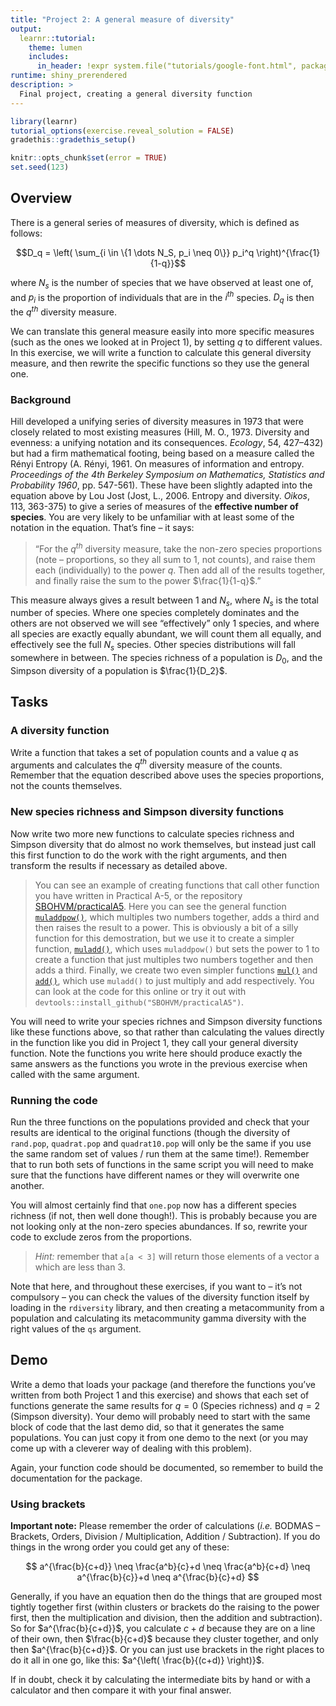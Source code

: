 ```yaml
---
title: "Project 2: A general measure of diversity"
output:
  learnr::tutorial:
    theme: lumen
    includes:
      in_header: !expr system.file("tutorials/google-font.html", package = "RPiR")
runtime: shiny_prerendered
description: >
  Final project, creating a general diversity function
---
```


```r
library(learnr)
tutorial_options(exercise.reveal_solution = FALSE)
gradethis::gradethis_setup()

knitr::opts_chunk$set(error = TRUE)
set.seed(123)
```


## Overview

There is a general series of measures of diversity, which is defined as 
follows:

$$D_q = \left( \sum_{i \in \{1 \dots N_S, p_i \neq 0\}} p_i^q \right)^{\frac{1}{1-q}}$$

where $N_s$ is the number of species that we have observed at least one of, and
$p_i$ is the proportion of individuals that are in the $i^{th}$ species. $D_q$ 
is then the $q^{th}$ diversity measure.

We can translate this general measure easily into more specific measures (such 
as the ones we looked at in Project 1), by setting $q$ to different values. In 
this exercise, we will write a function to calculate this general diversity
measure, and then rewrite the specific functions so they use the general one.

### Background

Hill developed a unifying series of diversity measures in 1973 that were 
closely related to most existing measures (Hill, M. O., 1973. Diversity and
evenness: a unifying notation and its consequences. *Ecology*, 54, 427--432) but 
had a firm mathematical footing, being based on a measure called the Rényi 
Entropy (A. Rényi, 1961. On measures of information and entropy. *Proceedings
of the 4th Berkeley Symposium on Mathematics, Statistics and Probability 1960*,
pp. 547-561). These have been slightly adapted into the equation above by Lou 
Jost (Jost, L., 2006. Entropy and diversity. *Oikos*, 113, 363-375) to give a 
series of measures of the **effective number of species**. You are very likely 
to be unfamiliar with at least some of the notation in the equation. That's 
fine -- it says:

> "For the $q^{th}$ diversity measure, take the non-zero species proportions 
(note -- proportions, so they all sum to 1, not counts), and raise them each 
(individually) to the power $q$. Then add all of the results together, and 
finally raise the sum to the power $\frac{1}{1-q}$."

This measure always gives a result between 1 and $N_s$, where $N_s$ is the 
total number of species. Where one species completely dominates and the others 
are not observed we will see "effectively" only 1 species, and where all 
species are exactly equally abundant, we will count them all equally, and 
effectively see the full $N_s$ species. Other species distributions will fall 
somewhere in between. The species richness of a population is $D_0$, and the 
Simpson diversity of a population is $\frac{1}{D_2}$.

## Tasks

### A diversity function

Write a function that takes a set of population counts and a value $q$ as 
arguments and calculates the $q^{th}$ diversity measure of the counts. Remember 
that the equation described above uses the species proportions, not the counts 
themselves.

### New species richness and Simpson diversity functions

Now write two more new functions to calculate species richness and Simpson 
diversity that do almost no work themselves, but instead just call this first 
function to do the work with the right arguments, and then transform the
results if necessary as detailed above.

> You can see an example of creating functions that call other function you have
written in Practical A-5, or the repository
[SBOHVM/practicalA5](https://github.com/SBOHVM/practicalA5). Here you can see
the general function
[`muladdpow()`](https://github.com/SBOHVM/practicalA5/blob/master/R/muladdpow.R),
which multiples two numbers together, adds a third and then raises the result to
a power. This is obviously a bit of a silly function for this demostration, but
we use it to create a simpler function,
[`muladd()`](https://github.com/SBOHVM/practicalA5/blob/master/R/muladd.R),
which uses `muladdpow()` but sets the power to 1 to create a function that just
multiples two numbers together and then adds a third. Finally, we create two
even simpler functions
[`mul()`](https://github.com/SBOHVM/practicalA5/blob/master/R/mul.R)
and [`add()`](https://github.com/SBOHVM/practicalA5/blob/master/R/add.R), which
use `muladd()` to just multiply and add respectively. You can look at the
code for this online or try it out with `devtools::install_github("SBOHVM/practicalA5")`.

You will need to write your species richnes and Simpson diversity functions like
these functions above, so that rather than calculating the values directly in
the function like you did in Project 1, they call your general diversity
function. Note the functions you write here should produce exactly the same
answers as the functions you wrote in the previous exercise when called with 
the same argument.

### Running the code

Run the three functions on the populations provided and check that your results 
are identical to the original functions (though the diversity of `rand.pop`, 
`quadrat.pop` and `quadrat10.pop` will only be the same if you use the same 
random set of values / run them at the same time!). Remember that to run both 
sets of functions in the same script you will need to make sure that the 
functions have different names or they will overwrite one another.

You will almost certainly find that `one.pop` now has a different species 
richness (if not, then well done though!). This is probably because you are not 
looking only at the non-zero species abundances. If so, rewrite your code to 
exclude zeros from the proportions.

> *Hint:* remember that `a[a < 3]` will return those elements of a vector a which 
are less than 3.

Note that here, and throughout these exercises, if you want to -- it's not
compulsory -- you can check the values of the diversity function itself by 
loading in the `rdiversity` library, and then creating a metacommunity from a 
population and calculating its metacommunity gamma diversity with the right 
values of the `qs` argument.

## Demo

Write a demo that loads your package (and therefore the functions you've written
from both Project 1 and this exercise) and shows that each set of functions 
generate the same results for $q = 0$ (Species richness) and $q = 2$
(Simpson diversity). Your demo will probably need to start with the same block
of code that the last demo did, so that it generates the same populations. You
can just copy it from one demo to the next (or you may come up with a cleverer
way of dealing with this problem).

Again, your function code should be documented, so remember to build the
documentation for the package.

### Using brackets

**Important note:** Please remember the order of calculations (*i.e.* BODMAS --
Brackets, Orders, Division / Multiplication, Addition / Subtraction). If you 
do things in the wrong order you could get any of these:

$$
a^{\frac{b}{c+d}} \neq \frac{a^b}{c}+d \neq \frac{a^b}{c+d} \neq a^{\frac{b}{c}}+d \neq a^{\frac{b}{c}+d}
$$

Generally, if you have an equation then do the things that are grouped most
tightly together first (within clusters or brackets do the raising to the power
first, then the multiplication and division, then the addition and subtraction).
So for $a^{\frac{b}{c+d}}$, you calculate $c+d$ because they are on a line of
their own, then $\frac{b}{c+d}$ because they cluster together, and only then 
$a^{\frac{b}{c+d}}$. Or you can just use brackets in the right places to do it 
all in one go, like this: $a^{\left( \frac{b}{(c+d)} \right)}$.

If in doubt, check it by calculating the intermediate bits by hand or with a 
calculator and then compare it with your final answer.
